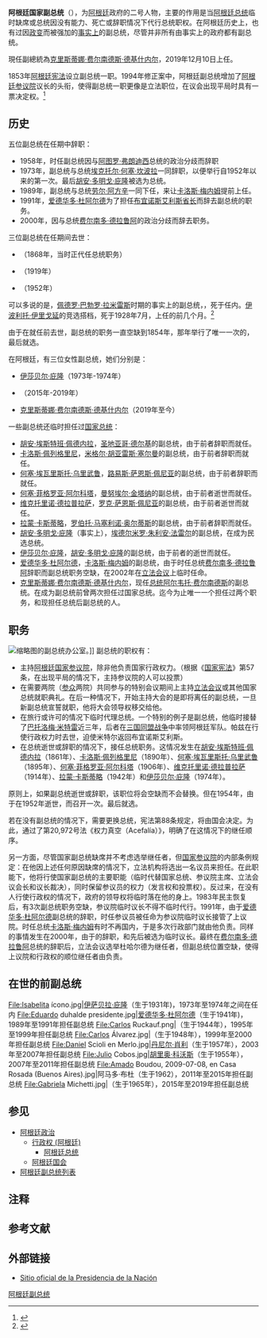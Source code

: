 {{Infobox official post
|post=阿根廷副总统
|insignia=Coat of arms of Argentina.svg
|insigniacaption=[[阿根廷国徽|阿根廷国徽]]
|incumbentsince=2019年12月10日
|image=Cristinakirchnermensaje2010.jpg
|incumbent=[[克里斯蒂娜·费尔南德斯·德·基什内尔|克里斯蒂娜·费尔南德斯·德·基什内尔]]
|termlength=四年一任，可连任一次
|formation=1854年
|first=[[萨尔瓦多·玛丽亚·德尔·卡里尔|萨尔瓦多·玛丽亚·德尔·卡里尔]]（Salvador María del Carril）
|imagesize=250px
|insigniasize=170px
}}

'''阿根廷国家副总统'''（{{Lang-es|Vicepresidente de la Nación Argentina}}），为[[阿根廷|阿根廷]]政府的二号人物，主要的作用是当[[阿根廷总统|阿根廷总统]]临时缺席或总统因没有能力、死亡或辞职情况下代行总统职权。在阿根廷历史上，也有过因[[阿根廷政变|政变]]而被强加的[[De_facto|事实上]]的副总统，尽管并非所有由事实上的政府都有副总统。

現任副總統為[[克里斯蒂娜·费尔南德斯·德基什内尔|克里斯蒂娜·费尔南德斯·德基什内尔]]，2019年12月10日上任。

1853年[[阿根廷宪法|阿根廷宪法]]设立副总统一职。1994年修正案中，阿根廷副总统增加了[[阿根廷参议院|阿根廷参议院]]议长的头衔，使得副总统一职更像是立法职位，在议会出现平局时具有一票决定权。<ref>{{Cite web|title=Organigrama del Poder Ejecutivo nacional argentino|url=http://www.sgp.gov.ar/dno/Org%20Total/mes.pdf|format=PDF|publisher=SGP|language=es|archive-url=https://web.archive.org/web/20120104022950/http://www.sgp.gov.ar/dno/Org%20Total/mes.pdf|archive-date=2012-01-04}}</ref>

== 历史 ==
五位副总统在任期中辞职：

* 1958年，时任副总统{{tsl|es|Alejandro Gómez (político)|亚历山大·戈麦斯 (政治家)|亚历山大·戈麦斯}}因与[[阿图罗·弗朗迪西|阿图罗·弗朗迪西]]总统的政治分歧而辞职
* 1973年，副总统{{tsl|es|Vicente Solano Lima|比森特·索拉诺·利马}}与总统[[埃克托尔·何塞·坎波拉|埃克托尔·何塞·坎波拉]]一同辞职，以便举行自1952年以来的第一次{{tsl|es|Elecciones presidenciales de Argentina de septiembre de 1973|1973年9月阿根廷总统选举|自由选举}}。最后[[胡安·多明戈·庇隆|胡安·多明戈·庇隆]]被选为总统。
* 1989年，副总统{{tsl|es|Víctor Martínez|维克多·伊波利托·马丁内斯}}与总统[[劳尔·阿方辛|劳尔·阿方辛]]一同下任，来让[[卡洛斯·梅内姆|卡洛斯·梅内姆]]提前上任。
* 1991年，[[爱德华多·杜阿尔德|爱德华多·杜阿尔德]]为了担任[[布宜诺斯艾利斯省省长|布宜诺斯艾利斯省长]]而辞去副总统的职务。
* 2000年，{{tsl|es|Carlos Álvarez (político)|卡洛斯·阿尔瓦雷斯 (政治家)|卡洛斯·阿尔瓦雷斯}}因与总统[[费尔南多·德拉鲁阿|费尔南多·德拉鲁阿]]的政治分歧而辞去职务。

三位副总统在任期间去世：
* {{tsl|es|Marcos Paz|马克·帕斯}}（1868年，当时正代任总统职务）
* {{tsl|es|Pelagio Luna|佩拉吉奥·卢纳}}（1919年）
* {{tsl|es|Hortensio Quijano|奥尔滕西奥·基哈诺}}（1952年）

可以多说的是，[[佩德罗·巴勃罗·拉米雷斯|佩德罗·巴勃罗·拉米雷斯]]时期的事实上的副总统，{{tsl|es|Sabá H. Sueyro|萨瓦·H·苏埃罗}}，死于任内。[[伊波利托·伊里戈延|伊波利托·伊里戈延]]的竞选搭档{{tsl|es|Francisco Beiró|弗朗西斯科·贝罗}}，死于1928年7月，上任的前几个月。<ref>{{Cite web|title=Devoto Historia - Junta de Estudios Historicos de Villa Devoto|url=http://www.devotohistoria.com.ar/El30enVillaDevoto_01.htm|access-date=2021-12-07|work=www.devotohistoria.com.ar|language=es}}</ref>

由于{{tsl|es|Hortensio Quijano|奥尔滕西奥·基哈诺}}在就任前去世，副总统的职务一直空缺到1854年，那年举行了唯一一次的{{Translink|es|Elecciones a vicepresidente de Argentina de 1954|1954年阿根廷副总统选举|副总统选举}}，最后{{Translink|en|Alberto Teisaire|阿尔贝托·泰泽尔}}就选。

在阿根廷，有三位女性副总统，她们分别是：
* [[伊莎贝尔·庇隆|伊莎贝尔·庇隆]]（1973年-1974年）
* {{Translink|en|Gabriela Michetti|加布里埃拉·米凯莱蒂}}（2015年-2019年）
* [[克里斯蒂娜·费尔南德斯·德基什内尔|克里斯蒂娜·费尔南德斯·德基什内尔]]（2019年至今）

一些副总统还临时担任过[[阿根廷总统|国家总统]]：
* [[胡安·埃斯特班·佩德内拉|胡安·埃斯特班·佩德内拉]]，[[圣地亚哥·德尔基|圣地亚哥·德尔基]]的副总统，由于前者辞职而就任。
* [[卡洛斯·佩列格里尼|卡洛斯·佩列格里尼]]，[[米格尔·胡亚雷斯·塞尔曼|米格尔·胡亚雷斯·塞尔曼]]的副总统，由于前者辞职而就任。
* [[何塞·埃瓦里斯托·乌里武鲁|何塞·埃瓦里斯托·乌里武鲁]]，[[路易斯·萨恩斯·佩尼亚|路易斯·萨恩斯·佩尼亚]]的副总统，由于前者辞职而就任。
* [[何塞·菲格罗亚·阿尔科塔|何塞·菲格罗亚·阿尔科塔]]，[[曼努埃尔·金塔纳|曼努埃尔·金塔纳]]的副总统，由于前者逝世而就任。
* [[维克托里诺·德拉普拉萨|维克托里诺·德拉普拉萨]]，[[罗克·萨恩斯·佩尼亚|罗克·萨恩斯·佩尼亚]]的副总统，由于前者逝世而就任。
* [[拉蒙·卡斯蒂略|拉蒙·卡斯蒂略]]，[[罗伯托·马塞利诺·奥尔蒂斯|罗伯托·马塞利诺·奥尔蒂斯]]的副总统，由于前者辞职而就任。
* [[胡安·多明戈·庇隆|胡安·多明戈·庇隆]]（事实上），[[埃德尔米罗·朱利安·法雷尔|埃德尔米罗·朱利安·法雷尔]]的副总统，在{{Translink|es|Elecciones presidenciales de Argentina de 1946|1946年阿根廷总统选举|1946年的总统选举}}成为民选总统。
* [[伊莎贝尔·庇隆|伊莎贝尔·庇隆]]，[[胡安·多明戈·庇隆|胡安·多明戈·庇隆]]的副总统，由于前者的逝世而就任。
* [[爱德华多·杜阿尔德|爱德华多·杜阿尔德]]，[[卡洛斯·梅内姆|卡洛斯·梅内姆]]的副总统，由于时任总统[[费尔南多·德拉鲁阿|费尔南多·德拉鲁阿]]辞职而副总统职务空缺{{NoteTag|2000年，时任副总统{{Translink|es|Carlos Álvarez (Argentine politician)|卡洛斯·阿尔瓦雷斯 (政治家)|卡洛斯·阿尔瓦雷斯}}辞职因而空缺}}，在2002年在[[阿根廷国会|立法会议]]{{NoteTag|立法会议是国会两院会面的罕见情况|name=Asamblea Legislativa}}上临时任命。
* [[克里斯蒂娜·费尔南德斯·德基什内尔|克里斯蒂娜·费尔南德斯·德基什内尔]]，现任[[阿根廷总统|总统]][[阿尔韦托·费尔南德斯|阿尔韦托·费尔南德斯]]的副总统。在成为副总统前曾两次担任过国家总统。迄今为止唯一一个担任过两个职务，和现担任总统后副总统的人。

== 职务 ==
[[File:Despacho_del_Vicepresidente,_Casa_Rosada_03.jpg|缩略图]]的副总统办公室。]]
副总统的职权有：
* 主持[[阿根廷国家参议院|阿根廷国家参议院]]，除非他负责国家行政权力。（根据《[[阿根廷宪法|国家宪法]]》第57条，在出现平局的情况下，主持参议院的人可以投票）
* 在需要两院（[[阿根廷国家参议院|参]][[阿根廷国家众议院|众]]两院）共同参与的特别会议期间上主持[[阿根廷国会|立法会议]]或其他国家总统就职典礼。在后一种情况下，开始主持大会的是即将离任的副总统，一旦新副总统宣誓就职，他将大会领导权移交给他。
* 在旅行或许可的情况下临时代理总统。一个特别的例子是{{Translink|en|Marcos Paz|马科斯·帕兹}}副总统，他临时接替了[[巴托洛梅·米特雷|巴托洛梅·米特雷]]近三年，后者在[[三国同盟战争|三国同盟战争]]中率领阿根廷军队。帕兹在行使行政权力时去世，迫使米特尔返回布宜诺斯艾利斯。
* 在总统逝世或辞职的情况下，接任总统职务。这情况发生在[[胡安·埃斯特班·佩德内拉|胡安·埃斯特班·佩德内拉]]（1861年）、[[卡洛斯·佩列格里尼|卡洛斯·佩列格里尼]]（1890年）、[[何塞·埃瓦里斯托·乌里武鲁|何塞·埃瓦里斯托·乌里武鲁]]（1895年）、[[何塞·菲格罗亚·阿尔科塔|何塞·菲格罗亚·阿尔科塔]]（1906年）、[[维克托里诺·德拉普拉萨|维克托里诺·德拉普拉萨]]（1914年）、[[拉蒙·卡斯蒂略|拉蒙·卡斯蒂略]]（1942年）和[[伊莎贝尔·庇隆|伊莎贝尔·庇隆]]（1974年）。

原则上，如果副总统逝世或辞职，该职位将会空缺而不会替换。但在1954年，由于{{tsl|es|Hortensio Quijano|奥尔滕西奥·基哈诺}}在1952年逝世，而召开一次{{Translink|es|Elecciones a vicepresidente de Argentina de 1954|1954年阿根廷副总统选举|副总统选举}}。最后{{Translink|en|Alberto Teisaire|阿尔贝托·泰泽尔}}就选。

若在没有副总统的情况下，需要更换总统，宪法第88条规定，将由国会决定。为此，通过了第20,972号法《权力真空（Acefalía）》，明确了在这情况下的继任顺序。

另一方面，尽管国家副总统缺席并不考虑选举继任者，但[[阿根廷国家参议院|国家参议院]]的内部条例规定：在他因上述任何原因缺席的情况下，立法机构将选出一名议员来担任{{Translink|en|List of provisional presidents of the Argentine Senate|阿根廷参议院临时议长名单|参议院临时议长}}。在此职能下，他将行使国家副总统的主要职能（临时代替国家总统、参议院主席、立法会议会长和议长裁决），同时保留参议员的权力（发言权和投票权）。反过来，在没有人行使行政权的情况下，政府的领导权将临时落在他的身上。1983年民主恢复后，有3次副总统职务空缺，参议院临时议长不得不临时代行。1991年，由于[[爱德华多·杜阿尔德|爱德华多·杜阿尔德]]副总统的辞职，时任参议员{{tsl|es|Eduardo Menem|爱德华多·梅内姆}}被任命为参议院临时议长接管了上议院。时任总统[[卡洛斯·梅内姆|卡洛斯·梅内姆]]有时不再国内，于是多次行政部门就由他负责。同样的事情发生在2000年，由于{{Translink|es|Carlos Álvarez (Argentine politician)|卡洛斯·阿尔瓦雷斯 (政治家)|卡洛斯·阿尔瓦雷斯}}的辞职，{{Translink|es|José Genoud|何塞·格努德}}和{{Translink|es|Mario Losada|马里奥·洛萨达}}先后被选为临时议长。最终在[[费尔南多·德拉鲁阿|费尔南多·德拉鲁阿]]总统的辞职后，立法会议选举杜哈尔德为继任者，但副总统位置空缺，使得上议院和行政权的顺位继任者由{{tsl|es|Juan Carlos Maqueda|胡安·卡洛斯·马克达}}负责。

== 在世的前副总统 ==
<gallery>
File:Isabelita ícono.jpg|[[伊莎貝爾·裴隆|伊萨贝拉·庇隆]]（生于1931年)，1973年至1974年之间在任内
File:Eduardo duhalde presidente.jpg|[[爱德华多·杜阿尔德|爱德华多·杜阿尔德]]（生于1941年)，1989年至1991年担任副总统
File:Carlos Ruckauf.png|{{Translink|es|Carlos Ruckauf|卡洛斯·鲁考夫}}（生于1944年），1995年至1999年担任副总统
File:Carlos Álvarez.jpg|{{tsl|es|Carlos Álvarez (político)|卡洛斯·阿尔瓦雷斯 (政治家)|卡洛斯·阿尔瓦雷斯}}（生于1948年），1999年至2000年担任副总统
File:Daniel Scioli en Merlo.jpg|[[丹尼尔·肖利|丹尼尔·肖利]]（生于1957年），2003年至2007年担任副总统
File:Julio Cobos.jpg|[[胡里奥·科沃斯|胡里奥·科沃斯]]（生于1955年），2007年至2011年担任副总统
File:Amado Boudou, 2009-07-08, en Casa Rosada (Buenos Aires).jpg|阿马多·布杜（生于1962），2011年至2015年担任副总统
File:Gabriela Michetti.jpg|{{Translink|es|Gabriela Michetti|加布里埃拉·米凯莱蒂}}（生于1965年），2015年至2019年担任副总统
</gallery>

== 参见 ==
{{Portal|阿根廷}}
* [[阿根廷政治|阿根廷政治]]
** [[行政权_(阿根廷)|行政权 (阿根廷)]]
*** [[阿根廷总统|阿根廷总统]]
** [[阿根廷国会|阿根廷国会]]
* [[阿根廷副总统列表|阿根廷副总统列表]]

== 注释 ==
{{NoteFoot}}

== 参考文献 ==
{{reflist}}

== 外部链接 ==
{{commonscat|Vice Presidents of Argentina}}
{{wikisource|es:Categoría:Vicepresidentes de Argentina}}

* [http://www.presidencia.gob.ar/ Sitio oficial de la Presidencia de la Nación]
{{南美洲主題|2=政治}}

[[Category:阿根廷副总统|]]